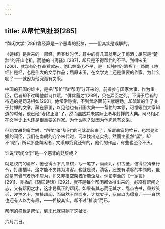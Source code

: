 ```yaml
---
---
---
```

title: 从帮忙到扯淡[285]
---




“帮闲文学”[286]曾经算是一个恶毒的贬辞，——但其实是误解的。

《诗经》是后来的一部经，但春秋时代，其中的有几篇就用之于侑酒；屈原是“楚辞”的开山老祖，而他的《离骚》[287]，却只是不得帮忙的不平。到得宋玉[288]，就现有的作品看起来，他已经毫无不平，是一位纯粹的清客了。然而《诗经》是经，也是伟大的文学作品；屈原宋玉，在文学史上还是重要的作家。为什么呢？——就因为他究竟有文采。

中国的开国的雄主，是把“帮忙”和“帮闲”分开来的，前者参与国家大事，作为重臣，后者却不过叫他献诗作赋，“俳优蓄之”[289]，只在弄臣之列。不满于后者的待遇的是司马相如[290]，他常常称病，不到武帝面前去献殷勤，却暗暗的作了关于封禅的文章，藏在家里，以见他也有计画大典——帮忙的本领，可惜等到大家知道的时候，他已经“寿终正寝”了。然而虽然并未实际上参与封禅的大典，司马相如在文学史上也还是很重要的作家。为什么呢？就因为他究竟有文采。

但到文雅的庸主时，“帮忙”和“帮闲”的可就混起来了，所谓国家的柱石，也常是柔媚的词臣，我们在南朝的几个末代时，可以找出这实例。然而主虽然“庸”，却不“陋”，所以那些帮闲者，文采却究竟还有的，他们的作品，有些也至今不灭。

谁说“帮闲文学”是一个恶毒的贬辞呢？

就是权门的清客，他也得会下几盘棋，写一笔字，画画儿，识古董，懂得些猜拳行令，打趣插科，这才能不失其为清客。也就是说，清客，还要有清客的本领的，虽然是有骨气者所不屑为，却又非搭空架者所能企及。例如李渔的《一家言》[291]，袁枚的《随园诗话》[292]，就不是每个帮闲都做得出来的。必须有帮闲之志，又有帮闲之才，这才是真正的帮闲。如果有其志而无其才，乱点古书，重抄笑话，吹拍名士，拉扯趣闻，而居然不顾脸皮，大摆架子，反自以为得意，——自然也还有人以为有趣，——但按其实，却不过“扯淡”而已。

帮闲的盛世是帮忙，到末代就只剩了这扯淡。

六月六日。